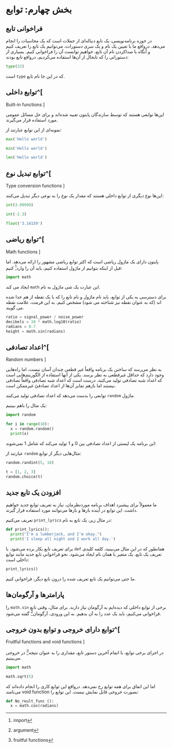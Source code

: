 ‌

# بخش چهارم: توابع

## فراخوانی تابع

در حوزه برنامه‌نویسی،
یک تابع دنباله‌ای از جملات است که یک محاسبات را انجام می‌دهد.
درواقع ما با تعیین یک نام و یک سری دستورات،
می‌توانیم یک تابع را تعریف کنیم و آنگاه با صداکردن نام آن تابع،
خواهیم توانست آن را فراخوانی کنیم. بسیاری از دستوراتی را که
 تابحال از آن‌ها استفاده می‌کردیم، درواقع تابع بودند:

```python
type(32)
```


که در این جا نام تابع 
[`type`]{dir=ltr}
است.

## توابع داخلی^[
[Built-in functions]{dir=ltr}
]

این‌ها توابعی هستند که توسط سازندگان پایتون تعبیه شده‌اند
 و برای حل مسائل عمومی مورد استفاده قرار می‌گیرند.

نمونه‌ای از این توابع عبارتند از:

```python
max('Hello world')
```

```python
min('Hello world')
```

```python
len('Hello world')
```

## توابع تبدیل نوع^[
[Type conversion functions]{dir=ltr}
]

این‌ها نوع دیگری از توابع داخلی هستند که مقدار یک نوع را
به نوعی دیگر تبدیل می‌کنند:

```python
int(3.99999)
```

```python
int(-2.3)
```

```python
float('3.14159')
```


## توابع ریاضی^[
[Math functions]{dir=ltr}
]

پایتون دارای یک ماژول ریاضی است که اکثر توابع ریاضی 
مشهور را ارائه می‌دهد. اما قبل از اینکه بتوانیم از ماژول
استفاده کنیم، باید آن را وارد^[
[import]{dir=ltr}
]
کنیم:

```python
import math
```

این عبارت یک شی ماژول به نام
[`math`]{dir=ltr} 
ایجاد می کند.

برای دسترسی به یکی از توابع، باید نام ماژول و
نام تابع را که با یک نقطه از هم جدا شده اند 
(که به عنوان نقطه نیز شناخته می شود) مشخص کنیم.
به این فرمت، علامت نقطه می گویند.

```python
ratio = signal_power / noise_power
decibels = 10 * math.log10(ratio)
radians = 0.7
height = math.sin(radians)
```

## اعداد تصادفی^[
[Random numbers]{dir=ltr}
]

به نظر می‌رسد که ساختن یک برنامه واقعاً غیر قطعی
چندان آسان نیست، اما راه‌هایی وجود دارد که حداقل 
غیرقطعی به نظر برسد. یکی از آنها استفاده از 
الگوریتم‌هایی است که اعداد شبه تصادفی تولید می‌کنند. 
درست است که اعداد شبه تصادفی واقعاْ تصادفی نیستند 
اما بازهم تمایز آن‌ها از اعداد تصادفیُ غیرممکن است. 

ماژول
[`random`]{dir=ltr} 
توابعی را بدست می‌دهد که اعداد تصادفی تولید می‌کنند.

یک مثال را باهم ببینیم:

```python
import random

for i in range(10):
  x = random.random()
  print(x)

```

این برنامه یک لیستی از اعداد تصادفی بین 
0
و 
1
تولید می‌کند که شامل 
1
نمی‌شوند:


مثال‌هایی دیگر از توابع
[`random‌`]{dir=ltr}
عبارتند از: 

```python
random.randint(5, 10)
```

```python
t = [1, 2, 3]
random.choice(t)
```

## افزودن یک تابع جدید

ما معمولاْ برای پیشبرد اهداف برنامه موردنظرمان،
نیاز به تعریف توابع جدید خواهیم داشت. این توابع
در آینده بارها و بارها می‌توانند مورد استفاده قرار گیرند.

در مثال زیر، یک تابع به نام 
[`print_lyrics`]{dir=ltr}
تعریف می‌کنیم:

```python
def print_lyrics():
  print("I'm a lumberjack, and I'm okay.")
  print('I sleep all night and I work all day.')

```

همانطور که در این مثال می‌بینید، کلمه کلیدی 
[`def`]{dir=ltr}
برای تعریف تابع بکار برده می‌شود. 
با تعریف یک تابع، یک متغیر با همان نام ایجاد می‌شود. 
نحو فراخوانی تابع جدید مانند توابع داخلی است:

```python
print_lyrics()
```

ما حتی می‌توانیم یک تابع تعریف شده را درون تابع دیگر، 
فراخوانی کنیم.

## پارامترها و آرگومان‌ها

برخی از توابع داخلی که دیده‌ایم به آرگومان نیاز دارند. 
برای مثال، وقتی تابع 
[`math.sin`]{dir=ltr}
را فراخوانی می‌کنیم، باید یک عدد را به آن بدهیم.
به این ورودی، آرگومان^[
[argument]{dir=ltr}
]
گفته می‌شود.

## توابع دارای خروجی و توابع بدون خروجی^[
[Fruitful functions and void functions]{dir=ltr}
]


در اجرای برخی توابع، با اتمام آخرین دستور تابع،
مقداری را به عنوان نتیجه^[
[fruitful functions]{dir=ltr}
]
 در خروجی می‌بینیم.

```python
import math

math.sqrt(5)
```


اما این اتفاق برای همه توابع رخ نمی‌دهد.
درواقع این توابع کاری را انجام 
داده‌اند که بصورت خروجی قابل نمایش نیست. 
این توابع را 
[void function]{dir=ltr}
می‌نامند:

```python
def No_reult_func ():
  x = math.cos(radians)

```
